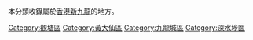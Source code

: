 本分類收錄屬於[[香港|香港]][[新九龍|新九龍]]的地方。

[[Category:觀塘區|Category:觀塘區]]
[[Category:黃大仙區|Category:黃大仙區]]
[[Category:九龍城區|Category:九龍城區]]
[[Category:深水埗區|Category:深水埗區]]